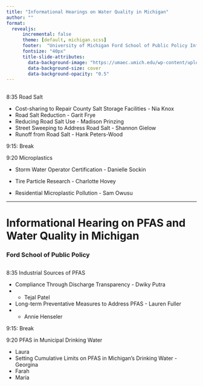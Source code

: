 ```yaml
---
title: "Informational Hearings on Water Quality in Michigan"
author: ""
format: 
  revealjs:
      incremental: false  
      theme: [default, michigan.scss]
      footer:  "University of Michigan Ford School of Public Policy Informational Hearings on Water Quality in Michigan"
      fontsize: "40px"
      title-slide-attributes:
        data-background-image: "https://umaec.umich.edu/wp-content/uploads/2013/10/030630_fordpreferred.jpg"
        data-background-size: cover
        data-background-opacity: "0.5"
---
```



## {background-opacity="0.2" background-image="https://umaec.umich.edu/wp-content/uploads/2013/10/030630_fordpreferred.jpg" }

8:35 Road Salt 

- Cost-sharing to Repair County Salt Storage Facilities - Nia Knox
- Road Salt Reduction - Garit Frye
- Reducing Road Salt Use - Madison Prinzing
- Street Sweeping to Address Road Salt - Shannon Gielow
- Runoff from Road Salt - Hank Peters-Wood

9:15: Break

9:20 Microplastics

- Storm Water Operator Certification - Danielle Sockin
 
- Tire Particle Research - Charlotte Hovey

- Residential Microplastic Pollution - Sam Owusu

---

# Informational Hearing on PFAS and Water Quality in Michigan {background-opacity="0.5" background-image="https://umaec.umich.edu/wp-content/uploads/2013/10/030630_fordpreferred.jpg" }

### Ford School of Public Policy

## {background-opacity="0.2" background-image="https://umaec.umich.edu/wp-content/uploads/2013/10/030630_fordpreferred.jpg" }

8:35 Industrial Sources of PFAS

- Compliance Through Discharge Transparency - Dwiky Putra
- - Tejal Patel
- Long-term Preventative Measures to Address PFAS - Lauren Fuller
- - Annie Henseler

9:15: Break

9:20 PFAS in Municipal Drinking Water

- Laura
- Setting Cumulative Limits on PFAS in Michigan’s Drinking Water - Georgina  
- Farah 
- Maria 
